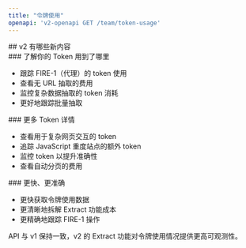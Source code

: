 ```yaml
---
title: "令牌使用"
openapi: 'v2-openapi GET /team/token-usage'
---
```


<div id="whats-new-in-v2">
  ## v2 有哪些新内容
</div>

<div id="see-where-your-tokens-go">
  ### 了解你的 Token 用到了哪里
</div>

- 跟踪 FIRE-1（代理）的 token 使用
- 查看无 URL 抽取的费用
- 监控复杂数据抽取的 token 消耗
- 更好地跟踪批量抽取

<div id="more-token-details">
  ### 更多 Token 详情
</div>

- 查看用于复杂网页交互的 token
- 追踪 JavaScript 重度站点的额外 token
- 监控 token 以提升准确性
- 查看自动分页的费用

<div id="faster-and-more-accurate">
  ### 更快、更准确
</div>

- 更快获取令牌使用数据
- 更清晰地拆解 Extract 功能成本
- 更精确地跟踪 FIRE-1 操作

API 与 v1 保持一致，v2 的 Extract 功能对令牌使用情况提供更高可观测性。